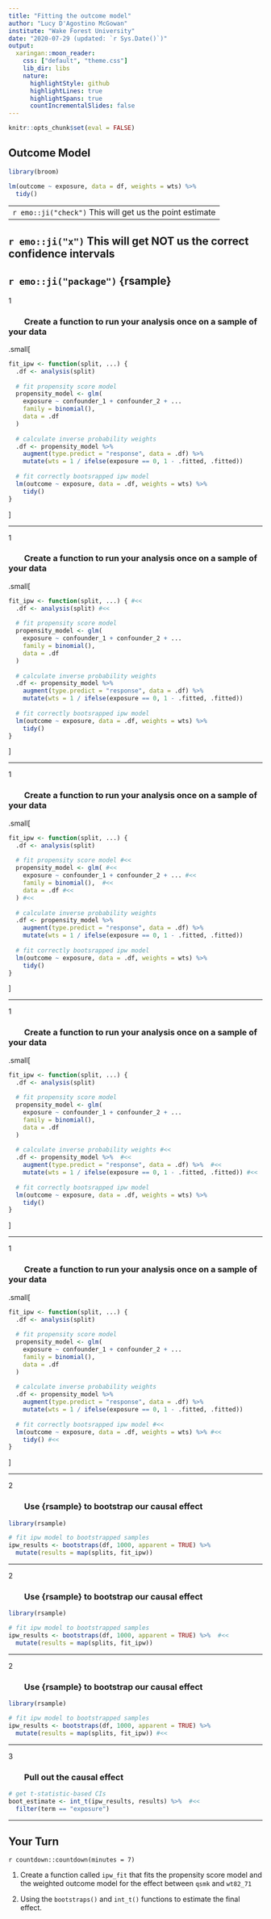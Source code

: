 ```yaml
---
title: "Fitting the outcome model"
author: "Lucy D'Agostino McGowan"
institute: "Wake Forest University"
date: "2020-07-29 (updated: `r Sys.Date()`)"
output:
  xaringan::moon_reader:
    css: ["default", "theme.css"]
    lib_dir: libs
    nature:
      highlightStyle: github
      highlightLines: true
      highlightSpans: true
      countIncrementalSlides: false
---
```


```r
knitr::opts_chunk$set(eval = FALSE)
```

## Outcome Model

```r
library(broom)

lm(outcome ~ exposure, data = df, weights = wts) %>% 
  tidy()
```

--
`r emo::ji("check")` This will get us the point estimate  
--

`r emo::ji("x")` This will get NOT us the correct confidence intervals  
--

`r emo::ji("package")` {rsample}
---

<span class = "num">1</span> <h3> &nbsp; &nbsp; &nbsp;  &nbsp; Create a function to run your analysis once on a sample of your data</h3> 

.small[
```r
fit_ipw <- function(split, ...) {
  .df <- analysis(split)
  
  # fit propensity score model
  propensity_model <- glm(
    exposure ~ confounder_1 + confounder_2 + ...
    family = binomial(), 
    data = .df
  )
  
  # calculate inverse probability weights
  .df <- propensity_model %>% 
    augment(type.predict = "response", data = .df) %>% 
    mutate(wts = 1 / ifelse(exposure == 0, 1 - .fitted, .fitted))
  
  # fit correctly bootsrapped ipw model
  lm(outcome ~ exposure, data = .df, weights = wts) %>% 
    tidy()
}
```
]

---

<span class = "num">1</span> <h3> &nbsp; &nbsp; &nbsp;  &nbsp; Create a function to run your analysis once on a sample of your data</h3> 

.small[
```r
fit_ipw <- function(split, ...) { #<<
  .df <- analysis(split) #<<
  
  # fit propensity score model
  propensity_model <- glm(
    exposure ~ confounder_1 + confounder_2 + ...
    family = binomial(), 
    data = .df
  )
  
  # calculate inverse probability weights
  .df <- propensity_model %>% 
    augment(type.predict = "response", data = .df) %>% 
    mutate(wts = 1 / ifelse(exposure == 0, 1 - .fitted, .fitted))
  
  # fit correctly bootsrapped ipw model
  lm(outcome ~ exposure, data = .df, weights = wts) %>% 
    tidy()
}
```
]

---

<span class = "num">1</span> <h3> &nbsp; &nbsp; &nbsp;  &nbsp; Create a function to run your analysis once on a sample of your data</h3> 

.small[
```r
fit_ipw <- function(split, ...) {
  .df <- analysis(split)
  
  # fit propensity score model #<<
  propensity_model <- glm( #<<
    exposure ~ confounder_1 + confounder_2 + ... #<<
    family = binomial(),  #<<
    data = .df #<<
  ) #<<
  
  # calculate inverse probability weights
  .df <- propensity_model %>% 
    augment(type.predict = "response", data = .df) %>% 
    mutate(wts = 1 / ifelse(exposure == 0, 1 - .fitted, .fitted))
  
  # fit correctly bootsrapped ipw model
  lm(outcome ~ exposure, data = .df, weights = wts) %>% 
    tidy()
}
```
]

---

<span class = "num">1</span> <h3> &nbsp; &nbsp; &nbsp;  &nbsp; Create a function to run your analysis once on a sample of your data</h3> 

.small[
```r
fit_ipw <- function(split, ...) { 
  .df <- analysis(split) 
  
  # fit propensity score model
  propensity_model <- glm(
    exposure ~ confounder_1 + confounder_2 + ...
    family = binomial(), 
    data = .df
  )
  
  # calculate inverse probability weights #<<
  .df <- propensity_model %>%  #<<
    augment(type.predict = "response", data = .df) %>%  #<<
    mutate(wts = 1 / ifelse(exposure == 0, 1 - .fitted, .fitted)) #<<
  
  # fit correctly bootsrapped ipw model
  lm(outcome ~ exposure, data = .df, weights = wts) %>% 
    tidy() 
}
```
]

---

<span class = "num">1</span> <h3> &nbsp; &nbsp; &nbsp;  &nbsp; Create a function to run your analysis once on a sample of your data</h3> 

.small[
```r
fit_ipw <- function(split, ...) { 
  .df <- analysis(split) 
  
  # fit propensity score model
  propensity_model <- glm(
    exposure ~ confounder_1 + confounder_2 + ...
    family = binomial(), 
    data = .df
  )
  
  # calculate inverse probability weights
  .df <- propensity_model %>% 
    augment(type.predict = "response", data = .df) %>% 
    mutate(wts = 1 / ifelse(exposure == 0, 1 - .fitted, .fitted))
  
  # fit correctly bootsrapped ipw model #<<
  lm(outcome ~ exposure, data = .df, weights = wts) %>% #<<
    tidy() #<<
}
```
]

---

<span class = "num">2</span> <h3> &nbsp; &nbsp; &nbsp;  &nbsp; Use {rsample} to bootstrap our causal effect</h3> 


```r
library(rsample)

# fit ipw model to bootstrapped samples
ipw_results <- bootstraps(df, 1000, apparent = TRUE) %>% 
  mutate(results = map(splits, fit_ipw)) 
```

---


<span class = "num">2</span> <h3> &nbsp; &nbsp; &nbsp;  &nbsp; Use {rsample} to bootstrap our causal effect</h3> 


```r
library(rsample)

# fit ipw model to bootstrapped samples
ipw_results <- bootstraps(df, 1000, apparent = TRUE) %>%  #<<
  mutate(results = map(splits, fit_ipw)) 
```

---

<span class = "num">2</span> <h3> &nbsp; &nbsp; &nbsp;  &nbsp; Use {rsample} to bootstrap our causal effect</h3> 


```r
library(rsample)

# fit ipw model to bootstrapped samples
ipw_results <- bootstraps(df, 1000, apparent = TRUE) %>% 
  mutate(results = map(splits, fit_ipw)) #<<
```

---

<span class = "num">3</span> <h3> &nbsp; &nbsp; &nbsp;  &nbsp; Pull out the causal effect</h3> 


```r
# get t-statistic-based CIs
boot_estimate <- int_t(ipw_results, results) %>%  #<<
  filter(term == "exposure")
```

---

## Your Turn

`r countdown::countdown(minutes = 7)`

1. Create a function called `ipw_fit` that fits the propensity score model and the weighted outcome model for the effect between `qsmk` and `wt82_71`

2. Using the `bootstraps()` and `int_t()` functions to estimate the final effect.

